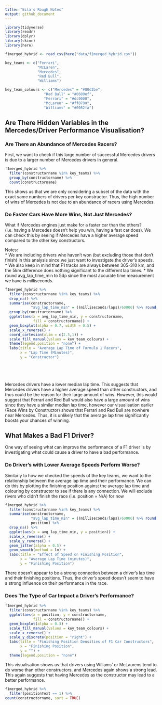 ```yaml
---
title: "Eila's Rough Notes"
output: github_document
---
```


```r
library(tidyverse)
library(readr)
library(dplyr)
library(skimr)
library(here)
```

```r
f1merged_hybrid <- read_csv(here("data/f1merged_hybrid.csv"))

key_teams <- c("Ferrari", 
               "McLaren",
               "Mercedes",
               "Red Bull",
               "Williams")

key_team_colours <- c("Mercedes" = "#00d2be",
                  "Red Bull" = "#0600ef",
                  "Ferrari" = "#dc0000",
                  "McLaren" = "#ff8700",
                  "Williams" = "#0082fa")
```


## Are There Hidden Variables in the Mercedes/Driver Performance Visualisation?

### Are There an Abundance of Mercedes Racers?
First, we want to check if this large number of successful Mercedes drivers is due to a larger number of Mercedes drivers in general.
```r
f1merged_hybrid %>%
  filter(constructorname %in% key_teams) %>%
  group_by(constructorname) %>%
  count(constructorname)
```
This shows us that we are only considering a subset of the data with the exact same numbers of drivers per key constructor. Thus, the high number of wins of Mercedes is not due to an abundance of racers using Mercedes.

### Do Faster Cars Have More Wins, Not Just Mercedes?
What if Mercedes engines just make for a faster car than the others? (i.e. having a Mercedes doesn't help you win, having a fast car does). We can check this by seeing if Mercedes have a higher average speed compared to the other key constructors.

Notes:  
* We are including drivers who haven't won (but excluding those that don't finish) in this analysis since we just want to investigate the driver's speeds. 
* We also keep in mind that F1 tracks are always between 305-310 km, and the 5km difference does nothing significant to the different lap times.
* We round avg_lap_time_min to 5dp since the most accurate time measurement we have is milliseconds.

```r
f1merged_hybrid %>%
  filter(constructorname %in% key_teams) %>%
  drop_na() %>%
  summarise(constructorname,
            "avg_lap_time_min" = ((milliseconds/laps)/60000) %>% round(5)) %>%
  group_by(constructorname) %>%
  ggplot(aes(x = avg_lap_time_min, y = constructorname, 
             fill = constructorname)) +
  geom_boxplot(alpha = 0.7, width = 0.5) +
  scale_x_reverse() +
  coord_cartesian(xlim = c(2.5,1)) +
  scale_fill_manual(values = key_team_colours) +
  theme(legend.position = "none") +
  labs(title = "Average Lap Time of Formula 1 Racers",
       x = "Lap Time (Minutes)",
       y = "Constructor")

  
  
            
```
Mercedes drivers have a lower median lap time. This suggests that Mercedes drivers have a higher average speed than other constructors, and thus could be the reason for their large amount of wins. However, this would suggest that Ferrari and Red Bull would also have a large amount of wins since they have a similar median lap time, however our visualisation earlier (Race Wins by Constructor) shows that Ferrari and Red Bull are nowhere near Mercedes. Thus, it is unlikely that the average lap time significantly boosts your chances of winning.


## What Makes a Bad F1 Driver?
One way of seeing what can improve the performance of a F1 driver is by investigating what could cause a driver to have a bad performance.

### Do Driver's with Lower Average Speeds Perform Worse?

Similarly to how we checked the speeds of the key teams, we want to the relationship between the average lap time and their performance. We can do this by plotting the finishing position against the average lap time and colouring by constructor to see if there is any connection. We will exclude rivers who didn't finish the race (i.e. position = N/A) for now

```r
f1merged_hybrid %>%
  filter(constructorname %in% key_teams) %>%
  summarise(constructorname, 
            "avg_lap_time_min" = ((milliseconds/laps)/60000) %>% round(5),
            position) %>%
  drop_na() %>%
  ggplot(aes(x = avg_lap_time_min, y = position)) +
  scale_x_reverse() +
  scale_y_reverse() +
  geom_jitter(alpha = 0.5) +
  geom_smooth(method = lm) +
  labs(title = "Effect of Speed on Finishing Position",
       x = "Average Lap Time (minutes)",
       y = "Finishing Position")
```
There doesn't appear to be a strong connection between a driver's lap time and their finishing positions. Thus, the driver's speed doesn't seem to have a strong influence on their performance in the race. 


### Does The Type of Car Impact a Driver's Performance?

```r
f1merged_hybrid %>%
  filter(constructorname %in% key_teams) %>%
  ggplot(aes(x = position, y = constructorname,
             fill = constructorname)) +
  geom_boxplot(alpha = 0.3) +
  scale_fill_manual(values = key_team_colours) +
  scale_x_reverse() +
  scale_y_discrete(position = "right") +
  labs(title = "Finishing Position Densities of F1 Car Constructors",
       x = "Finishing Position",
       y = "") +
  theme(legend.position = "none")
```
This visualisation shows us that drivers using Willams' or McLaurens tend to do worse than other constructors, and Mercedes again shows a strong lead. This again suggests that having Mercedes as the constructor may lead to a better performance.


```r
f1merged_hybrid %>%
  filter(positionText == 1) %>%
count(constructorname, sort = TRUE) 
```




